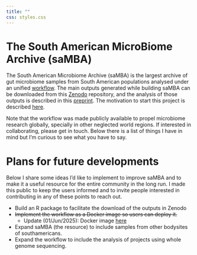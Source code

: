 ```yaml
---
title: ""
css: styles.css
---
```


# The South American MicroBiome Archive (saMBA)

The [South American Microbiome Archive (saMBA)]{.my_bold} is the largest archive of gut microbiome samples from South American populations analysed under an unified [workflow](https://github.com/Benjamin-Valderrama/saMBA-pipeline). The main outputs generated while building [saMBA]{.my_bold} can be downloaded from this [Zenodo](https://zenodo.org/records/15050380) repository, and the analysis of those outputs is described in this [preprint](https://www.biorxiv.org/content/10.1101/2025.04.03.647034v1). The motivation to start this project is described [here](https://github.com/Benjamin-Valderrama/saMBA-pipeline/wiki/00.-About-the-project).

Note that the workflow was made publicly available to propel microbiome research globally, specially in other neglected world regions. If interested in collaborating, please get in touch. Below there is a list of things I have in mind but I'm curious to see what you have to say.

# Plans for future developments

Below I share some ideas I'd like to implement to improve saMBA and to make it a useful resource for the entire community in the long run. I made this public to keep the users informed and to invite people interested in contributing in any of these points to reach out.

::: bullet-list
-   Build an R package to facilitate the download of the outputs in Zenodo
-   ~~Implement the workflow as a Docker image so users can deploy it.~~
    -   [Update (01/Jun/2025)]{.my_bold}: Docker image [here](https://hub.docker.com/repository/docker/bvalderrama/samba/general)
-   Expand [saMBA]{.my_bold} (the resource) to include samples from other bodysites of southamericans.
-   Expand the workflow to include the analysis of projects using whole genome sequencing.
:::
